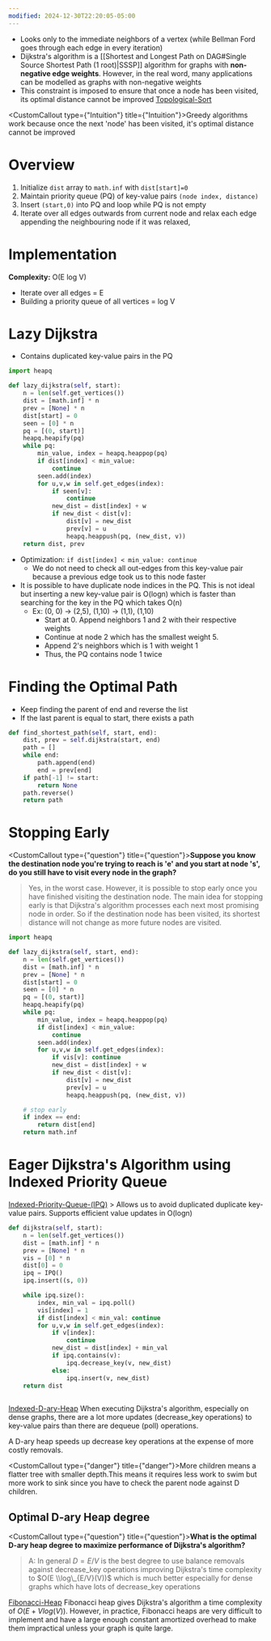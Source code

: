 ```yaml
---
modified: 2024-12-30T22:20:05-05:00
---
```

- Looks only to the immediate neighbors of a vertex (while Bellman Ford goes through each edge in every iteration)
- Dijkstra's algorithm is a \[[Shortest and Longest Path on DAG#Single Source Shortest Path (1 root)|SSSP]\] algorithm for graphs with **non-negative edge weights**. However, in the real word, many applications can be modelled as graphs with non-negative weights
- This constraint is imposed to ensure that once a node has been visited, its optimal distance cannot be improved
  [Topological-Sort](/Graphs/Topological-Sort.mdx)

<CustomCallout type={"Intuition"} title={"Intuition"}>Greedy algorithms work because once the next 'node' has been visited, it's optimal distance cannot be improved</CustomCallout>

# Overview

1. Initialize `dist` array to `math.inf` with `dist[start]=0`
1. Maintain priority queue (PQ) of key-value pairs `(node index, distance)`
1. Insert `(start,0)` into PQ and loop while PQ is not empty
1. Iterate over all edges outwards from current node and relax each edge appending the neighbouring node if it was relaxed,

# Implementation

**Complexity:** O(E log V)

- Iterate over all edges = E
- Building a priority queue of all vertices = log V

# Lazy Dijkstra

- Contains duplicated key-value pairs in the PQ

```python
import heapq

def lazy_dijkstra(self, start):
	n = len(self.get_vertices())
	dist = [math.inf] * n
	prev = [None] * n
	dist[start] = 0
	seen = [0] * n
	pq = [(0, start)]
	heapq.heapify(pq)
	while pq:
		min_value, index = heapq.heappop(pq)
		if dist[index] < min_value:
			continue
		seen.add(index)
		for u,v,w in self.get_edges(index):
			if seen[v]: 
				continue
			new_dist = dist[index] + w
			if new_dist < dist[v]:
				dist[v] = new_dist
				prev[v] = u
				heapq.heappush(pq, (new_dist, v))
	return dist, prev
```

- Optimization: `if dist[index] < min_value: continue`
  - We do not need to check all out-edges from this key-value pair because a previous edge took us to this node faster
- It is possible to have duplicate node indices in the PQ. This is not ideal but inserting a new key-value pair is O(logn) which is faster than searching for the key in the PQ which takes O(n)
  - Ex: (0, 0) -> (2,5), (1,10) -> (1,1), (1,10)
    - Start at 0. Append neighbors 1 and 2 with their respective weights
    - Continue at node 2 which has the smallest weight 5.
    - Append 2's neighbors which is 1 with weight 1
    - Thus, the PQ contains node 1 twice

# Finding the Optimal Path

- Keep finding the parent of end and reverse the list
- If the last parent is equal to start, there exists a path

```python
def find_shortest_path(self, start, end):
	dist, prev = self.dijkstra(start, end)
	path = []
	while end:
		path.append(end)
		end = prev[end]
	if path[-1] != start:
		return None
	path.reverse()
	return path
```

# Stopping Early

<CustomCallout type={"question"} title={"question"}>**Suppose you know the destination node you're trying to reach is 'e' and you start at node 's', do you still have to visit every node in the graph?**</CustomCallout>
>
> Yes, in the worst case. However, it is possible to stop early once you have finished visiting the destination node. The main idea for stopping early is that Dijkstra's algorithm processes each next most promising node in order. So if the destination node has been visited, its shortest distance will not change as more future nodes are visited.

```python
import heapq

def lazy_dijkstra(self, start, end):
	n = len(self.get_vertices())
	dist = [math.inf] * n
	prev = [None] * n
	dist[start] = 0
	seen = [0] * n
	pq = [(0, start)]
	heapq.heapify(pq)
	while pq:
		min_value, index = heapq.heappop(pq)
		if dist[index] < min_value:
			continue
		seen.add(index)
		for u,v,w in self.get_edges(index):
			if vis[v]: continue
			new_dist = dist[index] + w
			if new_dist < dist[v]:
				dist[v] = new_dist
				prev[v] = u
				heapq.heappush(pq, (new_dist, v))

	# stop early
	if index == end:
		return dist[end]
	return math.inf
```

# Eager Dijkstra's Algorithm using Indexed Priority Queue

[Indexed-Priority-Queue-(IPQ)](</Advanced-Data-Structures/Indexed-Priority-Queue-(IPQ).mdx>)
\> Allows us to avoid duplicated duplicate key-value pairs. Supports efficient value updates in O(logn)

```python
def dijkstra(self, start):
	n = len(self.get_vertices())
	dist = [math.inf] * n
	prev = [None] * n
	vis = [0] * n
	dist[0] = 0
	ipq = IPQ()
	ipq.insert((s, 0))

	while ipq.size():
		index, min_val = ipq.poll()
		vis[index] = 1
		if dist[index] < min_val: continue
		for u,v,w in self.get_edges(index):
			if v[index]: 
				continue
			new_dist = dist[index] + min_val
			if ipq.contains(v):
				ipq.decrease_key(v, new_dist)
			else:
				ipq.insert(v, new_dist)
	return dist
	

```

[Indexed-D-ary-Heap](/Advanced-Data-Structures/Indexed-D-ary-Heap.mdx)
When executing Dijkstra's algorithm, especially on dense graphs, there are a lot more updates (decrease_key operations) to key-value pairs than there are dequeue (poll) operations.

A D-ary heap speeds up decrease key operations at the expense of more costly removals.

<CustomCallout type={"danger"} title={"danger"}>More children means a flatter tree with smaller depth.This means it requires less work to swim but more work to sink since you have to check the parent node against D children.</CustomCallout>

## Optimal D-ary Heap degree

<CustomCallout type={"question"} title={"question"}>**What is the optimal D-ary heap degree to maximize performance of Dijkstra's algorithm?**</CustomCallout>
>
> A: In general $D = E/V$ is the best degree to use balance removals against decrease_key operations improving Dijkstra's time complexity to $O(E \\log\_{E/V}(V))$ which is much better especially for dense graphs which have lots of decrease_key operations

[Fibonacci-Heap](/Advanced-Data-Structures/Fibonacci-Heap.mdx)
Fibonacci heap gives Dijkstra's algorithm a time complexity of $O(E + Vlog(V))$. However, in practice, Fibonacci heaps are very difficult to implement and have a large enough constant amortized overhead to make them impractical unless your graph is quite large.
